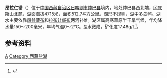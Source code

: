 {{ViewTibetanScript}}
{{Infobox_lake
 |湖泊名稱 = 昂拉仁错
 |湖泊照片 = 
 |湖泊照片標題 = 
 |測深圖 =
 |測深圖標題 =
 |湖泊所在地 = [[中国|中国]][[西藏|西藏]]
 |座標 = {{coord |31|33|N|83|06|E|display=inline,title|scale:500000_type:waterbody_region:CN}}
 |湖泊類別 = [[内流湖|内流湖]]
 |流入 = [[昂翁藏布|昂翁藏布]]<br />[[拉布让臧布|拉布让臧布]]
 |流出 = 
 |集水區面積 = 10983平方公里
 |集水區國家 =
 |湖泊長度 = 56.5公里
 |湖泊闊度 = 最大17.9公里<br />平均9.07公里
 |湖泊面積 = 512.7平方公里
 |平均深度 = 
 |最深深度 = 
 |水體體積 = 
 |湖水停留時間 =
 |湖岸線長度 = 
 |海拔高度 = 4715米
 |湖中島嶼 =
 |湖邊城鎮 =
}}
{{Location map
 |China Tibet Ngari
 |mark=<!--dot-->Blue pog.svg
 |lat_deg=31|lat_min=33|lat_sec =
 |lon_deg=83|lon_min=06|lon_sec =
 |caption=昂拉仁错在[[西藏|西藏]]的位置。
 |position=right
 |width=350
 |float=right
}}
'''昂拉仁错'''（{{bo|z=ངང་ལྷ་རིང་མཚོ|w=ngang lha ring mtsho|t=Nganglha Ring Tso }}）位于[[中国|中国]][[西藏自治区|西藏自治区]][[日喀则市|日喀则市]][[仲巴县|仲巴县]]境内，地处仲巴县西北端，[[冈底斯山|冈底斯山]]北麓，湖面海拔4715米，面积512.7平方公里。湖形不规则，湖中多岛屿。湖水主要依靠[[昂翁藏布|昂翁藏布]]和[[拉布让臧布|拉布让臧布]]两河补给。湖区属高寒草原半干旱气候，年均降水量150～200毫米，年均气温0～2℃。湖水微咸，矿化度17.48g/L<ref>{{cite book zh |author=王苏民 窦鸿身 |title=中国湖泊志 |format=M |edition=1 |location=北京 |publisher=科学出版社 |date=1998|pages=402 |id= ISBN 7-03-006706-1}}</ref>。
==参考资料==
{{Reflist}}

[[Category:仲巴县湖泊|A]]
[[Category:西藏盐湖|Category:西藏盐湖]]
